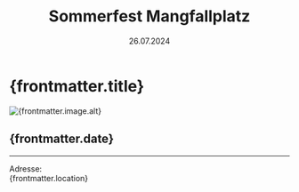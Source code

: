 ﻿---
draft: false
history: false
layout: ../../layouts/BlogLayout.astro
publishedDate: 2024-07-26
date: 26.07.2024
uhrzeit: 
title: Sommerfest Mangfallplatz
description: Unser jährlicher Auftritt im Rahmen des Sommerfests am Mangfallplatz
location: Mangfallplatz, 81547 München
keywords: Sommerfest Mangfallplatz, München
link: 
linktext: 
image:
  src: /images/ical.png
  alt: Sommerfest Mangfallplatz
---

#  {frontmatter.title}

<div id="toc">
    <Image
      src={frontmatter.image.src}
      width={1000}
      height="auto"
      quality={95}
      format = "webp"
      class = "rounded-xl"
      alt={frontmatter.image.alt}
    />
</div>

## {frontmatter.date}



---


Adresse: <br /> {frontmatter.location}
<br />
